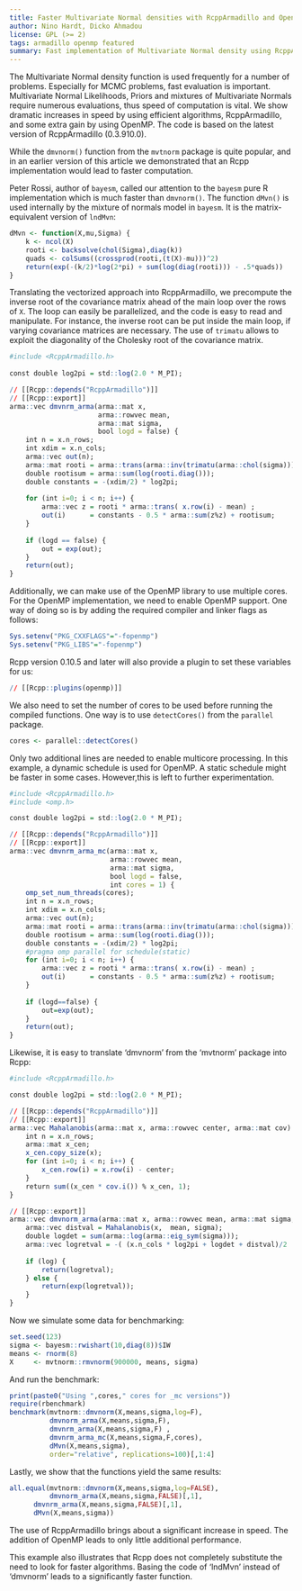```yaml
---
title: Faster Multivariate Normal densities with RcppArmadillo and OpenMP
author: Nino Hardt, Dicko Ahmadou
license: GPL (>= 2)
tags: armadillo openmp featured
summary: Fast implementation of Multivariate Normal density using RcppArmadillo and OpenMP.
---
```


The Multivariate Normal density function is used frequently
for a number of problems. Especially for MCMC problems, fast 
evaluation is important. Multivariate Normal Likelihoods, 
Priors and mixtures of Multivariate Normals require numerous 
evaluations, thus speed of computation is vital. 
We show dramatic increases in speed by using efficient algorithms,
RcppArmadillo, and some extra gain by using OpenMP.
The code is based on the latest version of RcppArmadillo (0.3.910.0).

While the `dmvnorm()` function from the `mvtnorm` package is quite popular,
and in an earlier version of this article we demonstrated that an 
Rcpp implementation would lead to faster computation.

Peter Rossi, author of `bayesm`, called our attention to the `bayesm` pure R 
implementation which is much faster than `dmvnorm()`. 
The function `dMvn()` is used internally by the mixture of normals model in 
`bayesm`. It is the matrix-equivalent version of `lndMvn`:


```r
dMvn <- function(X,mu,Sigma) {
    k <- ncol(X)
    rooti <- backsolve(chol(Sigma),diag(k))
    quads <- colSums((crossprod(rooti,(t(X)-mu)))^2)
    return(exp(-(k/2)*log(2*pi) + sum(log(diag(rooti))) - .5*quads))
}
```


Translating the vectorized approach into RcppArmadillo, 
we precompute the inverse root of the covariance matrix ahead 
of the main loop over the rows of `X`. 
The loop can easily be parallelized, and the code is easy to read and 
manipulate. For instance, the inverse root can be put inside the main 
loop, if varying covariance matrices are necessary.
The use of `trimatu` allows to exploit the diagonality of the Cholesky
root of the covariance matrix.


```r
#include <RcppArmadillo.h>
  
const double log2pi = std::log(2.0 * M_PI);

// [[Rcpp::depends("RcppArmadillo")]]
// [[Rcpp::export]]
arma::vec dmvnrm_arma(arma::mat x,  
                      arma::rowvec mean,  
                      arma::mat sigma, 
                      bool logd = false) { 
    int n = x.n_rows;
    int xdim = x.n_cols;
    arma::vec out(n);
    arma::mat rooti = arma::trans(arma::inv(trimatu(arma::chol(sigma))));
    double rootisum = arma::sum(log(rooti.diag()));
    double constants = -(xdim/2) * log2pi;
    
    for (int i=0; i < n; i++) {
        arma::vec z = rooti * arma::trans( x.row(i) - mean) ;    
        out(i)      = constants - 0.5 * arma::sum(z%z) + rootisum;     
    }  
      
    if (logd == false) {
        out = exp(out);
    }
    return(out);
}
```

Additionally, we can make use of the OpenMP library to use multiple 
cores. For the OpenMP implementation, we need to enable OpenMP support. 
One way of doing so is by adding the required compiler and linker 
flags as follows:

```r
Sys.setenv("PKG_CXXFLAGS"="-fopenmp")
Sys.setenv("PKG_LIBS"="-fopenmp")
```

Rcpp version 0.10.5 and later will also provide a plugin to set these
variables for us:

```r
// [[Rcpp::plugins(openmp)]]
``` 

We also need to set the number of cores to be used before running the
compiled functions. One way is to use `detectCores()` from the `parallel`
package.

```r
cores <- parallel::detectCores()
```

Only two additional lines are needed to enable multicore processing. 
In this example, a dynamic schedule is used for OpenMP. 
A static schedule might be faster in some cases. However,this is 
left to further experimentation.


```r
#include <RcppArmadillo.h>
#include <omp.h>

const double log2pi = std::log(2.0 * M_PI);

// [[Rcpp::depends("RcppArmadillo")]]
// [[Rcpp::export]]
arma::vec dmvnrm_arma_mc(arma::mat x,  
                         arma::rowvec mean,  
                         arma::mat sigma, 
                         bool logd = false,
                         int cores = 1) { 
    omp_set_num_threads(cores);
    int n = x.n_rows;
    int xdim = x.n_cols;
    arma::vec out(n);
    arma::mat rooti = arma::trans(arma::inv(trimatu(arma::chol(sigma))));
    double rootisum = arma::sum(log(rooti.diag()));
    double constants = -(xdim/2) * log2pi;
    #pragma omp parallel for schedule(static) 
    for (int i=0; i < n; i++) {
        arma::vec z = rooti * arma::trans( x.row(i) - mean) ;    
        out(i)      = constants - 0.5 * arma::sum(z%z) + rootisum;     
    }  
      
    if (logd==false) {
        out=exp(out);
    }
    return(out);
}
```


Likewise, it is easy to translate 'dmvnorm' from the 'mvtnorm' 
package into Rcpp:

```r
#include <RcppArmadillo.h>

const double log2pi = std::log(2.0 * M_PI);

// [[Rcpp::depends("RcppArmadillo")]]
// [[Rcpp::export]]
arma::vec Mahalanobis(arma::mat x, arma::rowvec center, arma::mat cov) {
    int n = x.n_rows;
    arma::mat x_cen;
    x_cen.copy_size(x);
    for (int i=0; i < n; i++) {
        x_cen.row(i) = x.row(i) - center;
    }
    return sum((x_cen * cov.i()) % x_cen, 1);    
}

// [[Rcpp::export]]
arma::vec dmvnorm_arma(arma::mat x, arma::rowvec mean, arma::mat sigma, bool log = false) { 
    arma::vec distval = Mahalanobis(x,  mean, sigma);
    double logdet = sum(arma::log(arma::eig_sym(sigma)));
    arma::vec logretval = -( (x.n_cols * log2pi + logdet + distval)/2  ) ;
    
    if (log) { 
        return(logretval);
    } else { 
        return(exp(logretval));
    }
}
```



Now we simulate some data for benchmarking:
```r
set.seed(123)
sigma <- bayesm::rwishart(10,diag(8))$IW
means <- rnorm(8)
X     <- mvtnorm::rmvnorm(900000, means, sigma)
```



And run the benchmark:

```r
print(paste0("Using ",cores," cores for _mc versions"))
require(rbenchmark)
benchmark(mvtnorm::dmvnorm(X,means,sigma,log=F), 
          dmvnorm_arma(X,means,sigma,F), 
          dmvnrm_arma(X,means,sigma,F) , 
          dmvnrm_arma_mc(X,means,sigma,F,cores), 
          dMvn(X,means,sigma),
          order="relative", replications=100)[,1:4]
```



Lastly, we show that the functions yield the same results:

```r
all.equal(mvtnorm::dmvnorm(X,means,sigma,log=FALSE),
          dmvnorm_arma(X,means,sigma,FALSE)[,1],
	  dmvnrm_arma(X,means,sigma,FALSE)[,1],
	  dMvn(X,means,sigma))
```


The use of RcppArmadillo brings about a significant increase 
in speed. The addition of OpenMP leads to only little 
additional performance. 

This example also illustrates that Rcpp does not completely
substitute the need to look for faster algorithms. Basing the
code of 'lndMvn' instead of 'dmvnorm' leads to a significantly
faster function.


